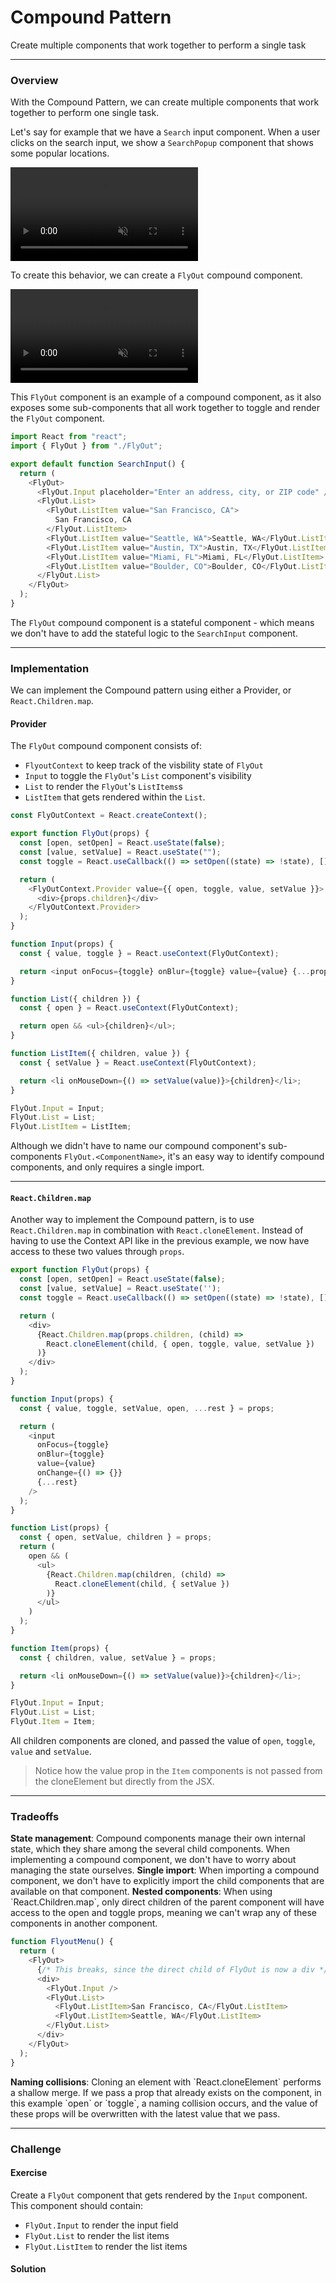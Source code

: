 
# Compound Pattern

Create multiple components that work together to perform a single task

---

### Overview

With the Compound Pattern, we can create multiple components that work together to perform one single task.

Let's say for example that we have a `Search` input component. When a user clicks on the search input, we show a `SearchPopup` component that shows some popular locations.

<video
  src="https://res.cloudinary.com/dq8xfyhu4/video/upload/v1653361843/FM%20Workshop/performance-patterns/introduction/3_sirztu.mov"
  loop
  muted
  controls
/>

To create this behavior, we can create a `FlyOut` compound component.

<video
  src="https://res.cloudinary.com/dq8xfyhu4/video/upload/v1653790454/FM%20Workshop/react-state-patterns/compound-pattern/Screen_Recording_2022-05-28_at_9.12.49_PM_qqk0tm.mov"
  loop
  muted
  controls
/>

This `FlyOut` component is an example of a compound component, as it also exposes some sub-components that all work together to toggle and render the `FlyOut` component.

```js
import React from "react";
import { FlyOut } from "./FlyOut";

export default function SearchInput() {
  return (
    <FlyOut>
      <FlyOut.Input placeholder="Enter an address, city, or ZIP code" />
      <FlyOut.List>
        <FlyOut.ListItem value="San Francisco, CA">
          San Francisco, CA
        </FlyOut.ListItem>
        <FlyOut.ListItem value="Seattle, WA">Seattle, WA</FlyOut.ListItem>
        <FlyOut.ListItem value="Austin, TX">Austin, TX</FlyOut.ListItem>
        <FlyOut.ListItem value="Miami, FL">Miami, FL</FlyOut.ListItem>
        <FlyOut.ListItem value="Boulder, CO">Boulder, CO</FlyOut.ListItem>
      </FlyOut.List>
    </FlyOut>
  );
}
```

The `FlyOut` compound component is a stateful component - which means we don't have to add the stateful logic to the `SearchInput` component.

---

### Implementation

We can implement the Compound pattern using either a Provider, or `React.Children.map`.

#### Provider

The `FlyOut` compound component consists of:

- `FlyoutContext` to keep track of the visbility state of `FlyOut`
- `Input` to toggle the `FlyOut`'s `List` component's visibility
- `List` to render the `FlyOut`'s `ListItems`s
- `ListItem` that gets rendered within the `List`.

```js
const FlyOutContext = React.createContext();

export function FlyOut(props) {
  const [open, setOpen] = React.useState(false);
  const [value, setValue] = React.useState("");
  const toggle = React.useCallback(() => setOpen((state) => !state), []);

  return (
    <FlyOutContext.Provider value={{ open, toggle, value, setValue }}>
      <div>{props.children}</div>
    </FlyOutContext.Provider>
  );
}

function Input(props) {
  const { value, toggle } = React.useContext(FlyOutContext);

  return <input onFocus={toggle} onBlur={toggle} value={value} {...props} />;
}

function List({ children }) {
  const { open } = React.useContext(FlyOutContext);

  return open && <ul>{children}</ul>;
}

function ListItem({ children, value }) {
  const { setValue } = React.useContext(FlyOutContext);

  return <li onMouseDown={() => setValue(value)}>{children}</li>;
}

FlyOut.Input = Input;
FlyOut.List = List;
FlyOut.ListItem = ListItem;
```

Although we didn't have to name our compound component's sub-components `FlyOut.<ComponentName>`, it's an easy way to identify compound components, and only requires a single import.

---

#### `React.Children.map`

Another way to implement the Compound pattern, is to use `React.Children.map` in combination with `React.cloneElement`. Instead of having to use the Context API like in the previous example, we now have access to these two values through `props`.

```js
export function FlyOut(props) {
  const [open, setOpen] = React.useState(false);
  const [value, setValue] = React.useState('');
  const toggle = React.useCallback(() => setOpen((state) => !state), []);

  return (
    <div>
      {React.Children.map(props.children, (child) =>
        React.cloneElement(child, { open, toggle, value, setValue })
      )}
    </div>
  );
}

function Input(props) {
  const { value, toggle, setValue, open, ...rest } = props;

  return (
    <input
      onFocus={toggle}
      onBlur={toggle}
      value={value}
      onChange={() => {}}
      {...rest}
    />
  );
}

function List(props) {
  const { open, setValue, children } = props;
  return (
    open && (
      <ul>
        {React.Children.map(children, (child) =>
          React.cloneElement(child, { setValue })
        )}
      </ul>
    )
  );
}

function Item(props) {
  const { children, value, setValue } = props;

  return <li onMouseDown={() => setValue(value)}>{children}</li>;
}

FlyOut.Input = Input;
FlyOut.List = List;
FlyOut.Item = Item;
```

All children components are cloned, and passed the value of `open`, `toggle`, `value` and `setValue`.

> Notice how the value prop in the `Item` components is not passed from the cloneElement but directly from the JSX.

<StackBlitz name="react-ts-bzkabr" openFile="Input/Input.tsx" />

---

### Tradeoffs

<Callout type="green">
  <b>State management</b>: Compound components manage their own internal state,
  which they share among the several child components. When implementing a
  compound component, we don't have to worry about managing the state ourselves.
</Callout>

<Callout type="green">
  <b>Single import</b>: When importing a compound component, we don't have to
  explicitly import the child components that are available on that component.
</Callout>

<Callout type="warning">
  <b>Nested components</b>: When using `React.Children.map`, only direct children of the parent component will have access to the open and toggle props, meaning we can't wrap any of these components in another component.

```js
function FlyoutMenu() {
  return (
    <FlyOut>
      {/* This breaks, since the direct child of FlyOut is now a div */}
      <div>
        <FlyOut.Input />
        <FlyOut.List>
          <FlyOut.ListItem>San Francisco, CA</FlyOut.ListItem>
          <FlyOut.ListItem>Seattle, WA</FlyOut.ListItem>
        </FlyOut.List>
      </div>
    </FlyOut>
  );
}
```

</Callout>

<Callout type="warning">
  <b>Naming collisions</b>: Cloning an element with `React.cloneElement`
  performs a shallow merge. If we pass a prop that already exists on the
  component, in this example `open` or `toggle`, a naming collision occurs, and
  the value of these props will be overwritten with the latest value that we
  pass.
</Callout>

---

### Challenge

#### Exercise

Create a `FlyOut` component that gets rendered by the `Input` component. This component should contain:

- `FlyOut.Input` to render the input field
- `FlyOut.List` to render the list items
- `FlyOut.ListItem` to render the list items

<StackBlitz name="react-ts-xmnxls" openFile="App.tsx" />

#### Solution

<StackBlitz name="react-ts-vh2s2b" openFile="App.tsx" />
